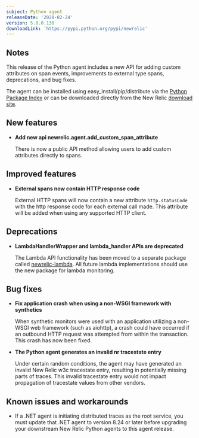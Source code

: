 ```yaml
---
subject: Python agent
releaseDate: '2020-02-24'
version: 5.8.0.136
downloadLink: 'https://pypi.python.org/pypi/newrelic'
---
```


## Notes

This release of the Python agent includes a new API for adding custom attributes on span events, improvements to external type spans, deprecations, and bug fixes.

The agent can be installed using easy_install/pip/distribute via the [Python Package Index](https://pypi.python.org/pypi/newrelic) or can be downloaded directly from the New Relic [download site](https://download.newrelic.com/python_agent/release).

## New features

* **Add new api newrelic.agent.add_custom_span_attribute**

  There is now a public API method allowing users to add custom attributes directly to spans.

## Improved features

* **External spans now contain HTTP response code**

  External HTTP spans will now contain a new attribute `http.statusCode` with the http response code for each external call made. This attribute will be added when using any supported HTTP client.

## Deprecations

* **LambdaHandlerWrapper and lambda_handler APIs are deprecated**

  The Lambda API functionality has been moved to a separate package called [newrelic-lambda](https://pypi.org/project/newrelic-lambda/). All future lambda implementations should use the new package for lambda monitoring.

## Bug fixes

* **Fix application crash when using a non-WSGI framework with synthetics**

  When synthetic monitors were used with an application utilizing a non-WSGI web framework (such as aiohttp), a crash could have occurred if an outbound HTTP request was attempted from within the transaction. This crash has now been fixed.
* **The Python agent generates an invalid nr tracestate entry**

  Under certain random conditions, the agent may have generated an invalid New Relic w3c tracestate entry, resulting in potentially missing parts of traces. This invalid tracestate entry would not impact propagation of tracestate values from other vendors.

## Known issues and workarounds

* If a .NET agent is initiating distributed traces as the root service, you must update that .NET agent to version 8.24 or later before upgrading your downstream New Relic Python agents to this agent release.
